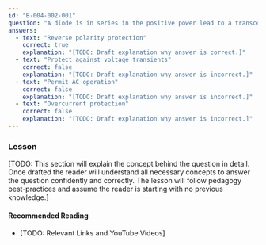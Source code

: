 ```yaml
---
id: "B-004-002-001"
question: "A diode is in series in the positive power lead to a transceiver. What is its purpose?"
answers:
  - text: "Reverse polarity protection"
    correct: true
    explanation: "[TODO: Draft explanation why answer is correct.]"
  - text: "Protect against voltage transients"
    correct: false
    explanation: "[TODO: Draft explanation why answer is incorrect.]"
  - text: "Permit AC operation"
    correct: false
    explanation: "[TODO: Draft explanation why answer is incorrect.]"
  - text: "Overcurrent protection"
    correct: false
    explanation: "[TODO: Draft explanation why answer is incorrect.]"
---
```


### Lesson

[TODO: This section will explain the concept behind the question in detail. Once drafted the reader will understand all necessary concepts to answer the question confidently and correctly. The lesson will follow pedagogy best-practices and assume the reader is starting with no previous knowledge.]

#### Recommended Reading

- [TODO: Relevant Links and YouTube Videos]
